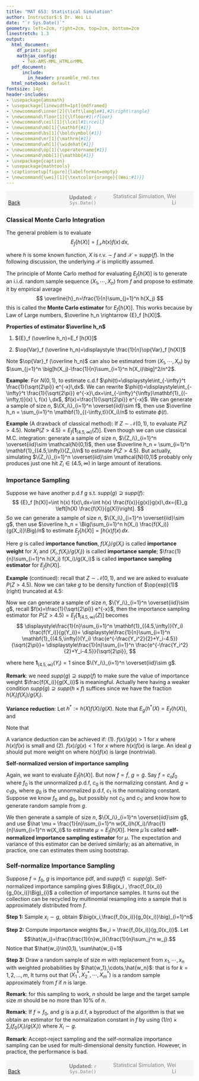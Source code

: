 ```yaml
---
title: "MAT 653: Statistical Simulation"
author: Instructor$:$ Dr. Wei Li
date: "`r Sys.Date()`"
geometry: left=2cm, right=2cm, top=2cm, bottom=2cm
linestretch: 1.3
output:
  html_document:
    df_print: paged
    mathjax_config:
      - TeX-AMS-MML_HTMLorMML   
  pdf_document: 
      include:
        in_header: preamble_rmd.tex
  html_notebook: default
fontsize: 14pt
header-includes:
- \usepackage{amsmath}
- \usepackage[linewidth=1pt]{mdframed}
- \newcommand\inner[2]{\left\langle#1,#2\right\rangle}
- \newcommand\floor[1]{\lfloor#1\rfloor}
- \newcommand\ceil[1]{\lceil#1\rceil}
- \newcommand\mb[1]{\mathbf{#1}}
- \newcommand\bs[1]{\boldsymbol{#1}}
- \newcommand\mr[1]{\mathrm{#1}}
- \newcommand\wh[1]{\widehat{#1}}
- \newcommand\op[1]{\operatorname{#1}}
- \newcommand\mbb[1]{\mathbb{#1}}
- \usepackage{caption}
- \usepackage{mathtools}
- \captionsetup[figure]{labelformat=empty}
- \newcommand{\wei}[1]{\textcolor{orange}{(Wei:#1)}}
---
```



<script type="text/x-mathjax-config">
MathJax.Hub.Config({
  TeX: { equationNumbers: { autoNumber: "AMS" } }
});
</script>


<span style="background-color: #f5f5f5; padding: 5px; display: block;">
    <span style="width: 25%; display: inline-block; text-align: left;">
        [Back](javascript:window.history.back())
    </span>
    <span style="width: 30%; display: inline-block; text-align: center; color: grey;">
        **Updated:** `r Sys.Date()`
    </span>
    <span style="width: 35%; display: inline-block; text-align: right; color: grey;">
        Statistical Simulation, Wei Li
    </span>
</span>

<!------------->

### Classical Monte Carlo Integration

The general problem is to evaluate 
$$
{E}_f [h(X)]=\int_{\mathcal{X}} h(x) f(x)\,dx,
$$

where $h$ is some known function, $X$ is r.v. $\sim$ $f$ and $\mathcal{X}=\textit{supp} (f)$. In the following discussion, the underlying $\mathcal{X}$ is implicitly assumed.

The principle of Monte Carlo method for evaluating ${E}_f [h(X)]$ is to generate an i.i.d. random sample sequence $(X_1, \cdots, X_n)$ from $f$ and propose to estimate it by empirical average
$$
\overline{h}_n=\frac{1}{n}\sum_{j=1}^n h(X_j)
$$
this is called the **Monte Carlo estimator** for ${E}_f [h(X)]$. This works because by Law of Large numbers, $\overline h_n \rightarrow {E}_f [h(X)]$.

**Properties of estimator $\overline h_n$**

1. ${E}_f (\overline h_n)=E_f [h(X)]$

\begin{mdframed}
Proof: $\mathbb{E}_f (\overline h_n)= \frac{1}{n} \sum_{j=1}^n \mathbb{E}_f[h(X_j)]=\frac{1}{n} \sum_{j=1}^n \mathbb{E}_f[h(X)]={E}_f [h(X)]$
\end{mdframed}

2. $\op{Var}_f (\overline h_n)=\displaystyle \frac{1}{n}\op{Var}_f [h(X)]$

\begin{mdframed}
Proof: 
\begin{align*}
\mathbb{V}ar_f (\overline h_n)&= \mathbb{V}ar_f \big[\frac{1}{n}\sum_{j=1}^n h(X_j) \big]= \frac{1}{n^2} \mathbb{V}ar_f \big[ \sum_{j=1}^n h(X_j) \big]\\
&\overset{(*)}=\frac{1}{n^2} \sum_{j=1}^n \mathbb{V}ar_f [ h(X_j)]=\frac{1}{n^2} \sum_{j=1}^n \mathbb{V}ar_f [h(X)]= \frac{1}{n}\mathbb{V}ar_f [h(X)]
\end{align*}
where $(*)$ holds since $X_j \overset{iid}\sim f$, $Cov(X_i,X_j)=0\quad (i\ne j)$
\end{mdframed}

Note $\op{Var}_f (\overline h_n)$ can also be estimated from $(X_1, \cdots, X_n)$ by $\sum_{j=1}^n \big[h(X_j)-\frac{1}{n}\sum_{i=1}^n h(X_i)\big]^2/n^2$.

\begin{mdframed}
Proof: 
\begin{align*}
\mathbb{V}ar_f (\overline h_n)&=\frac{1}{n}\mathbb{V}ar_f [h(X)]\\
&=\frac{1}{n}\mathbb{E}_f \{[h(X)-\mathbb{E}_f (h(X))]^2\} \quad (\textit{where}\,\, \mathbb{E}_f (h(X)) \textit{can be estimated by } \overline h_n)\\
&\leftarrow \frac{1}{n}\mathbb{E}_f \{[h(X)-\overline h_n]^2\} \quad \quad (\textit{now estimate}\,\, \mathbb{E}_f [h(X)-\overline h_n]^2)\\
&\leftarrow \frac{1}{n^2} \sum_{j=1}^n \left[h(X_j)-\overline h_n\right]^2\\
&=\frac{1}{n^2} \sum_{j=1}^n \left[h(X_j)-\frac{1}{n}\sum_{i=1}^n h(X_i)\right]^2
\end{align*}
\end{mdframed}

**Example**: For ${N}(0,1)$, to estimate c.d.f $\phi(t)=\displaystyle\int_{-\infty}^t \frac{1}{\sqrt{2\pi}} e^{-x}\,dx$. We can rewrite $\phi(t)=\displaystyle\int_{-\infty}^t \frac{1}{\sqrt{2\pi}} e^{-x}\,dx=\int_{-\infty}^{\infty}\mathbf{1}_{(-\infty,t)}(x) \, f(x) \,dx$, $f(x)=\frac{1}{\sqrt{2\pi}} e^{-x}$. We can generate a sample of size $n$, $\{X_i\}_{i=1}^n \overset{iid}\sim f$, then use $\overline h_n = \sum_{i=1}^n \mathbf{1}_{(-\infty,t)}(X_i)/n$ to estimate $\phi(t)$.

**Example** (A drawback of classical method): If $Z \sim \mathcal{N}(0,1)$, to evaluate $P(Z>4.5)$. Note$P(Z>4.5)={E}_f [\mathbf{1}_{(4.5,\infty)}(Z)]$. Even though we can use classical M.C. integration: generate a sample of size $n$, $\{Z_i\}_{i=1}^n \overset{iid}\sim \mathcal{N}(0,1)$, then use $\overline h_n = \sum_{i=1}^n \mathbf{1}_{(4.5,\infty)}(Z_i)/n$ to estimate $P(Z>4.5)$. But actually, simulating $\{Z_i\}_{i=1}^n \overset{iid}\sim \mathcal{N}(0,1)$ probably only produces just one hit $Z_i\in(4.5,\infty)$ in large amount of iterations. 

### Importance Sampling

Suppose we have another p.d.f $g$ s.t. $supp(g)\supseteq supp(f)$:
$$
{E}_f [h(X)]=\int h(x) f(x)\,dx=\int h(x) \frac{f(x)}{g(x)}g(x)\,dx={E}_g \left[h(X) \frac{f(X)}{g(X)}\right].
$$
So we can generate a sample of size $n$, $\{X_i\}_{i=1}^n \overset{iid}\sim g$, then use $\overline h_n = \Big(\sum_{i=1}^n h(X_i) \frac{f(X_i)}{g(X_i)}\Big)/n$ to estimate ${E}_f [h(X)]=\int h(x) f(x)\,dx$.

Here $g$ is called **importance function**, $f(X_i)/g(X_i)$ is called **importance weight** for $X_i$ and $\displaystyle \left( X_i, f(X_i)/g(X_i) \right)$ is called **importance sample**; $\frac{1}{n}\sum_{i=1}^n h(X_i) f(X_i)/g(X_i)$ is called **importance sampling estimator** for ${E}_f [h(X)]$.

**Example** (continued): recall that $Z \sim \mathcal{N}(0,1)$, and we are asked to evaluate $P(Z>4.5)$. Now we can take $g$ to be density function of $\op{exp}(1)$ (right) truncated at $4.5$:
\begin{align*}
g(y)&=P\left(exp(1)=y|exp(1)>4.5\right)=\frac{P\left(exp(1)=y , exp(1)>4.5\right)}{P\left(exp(1)>4.5\right)}= \frac{P\left(exp(1)=y\right)}{P\left(exp(1)>4.5\right)}\\
&=\frac{e^{-y}}{1-\int_0^{4.5}e^{-x}\,dx}=\frac{e^{-y}}{1-(1-e^{-4.5})}=e^{-(y-4.5)} \quad (y> 4.5)
\end{align*}

Now we can generate a sample of size $n$, $\{Y_i\}_{i=1}^n \overset{iid}\sim g$, recall $f(x)=\frac{1}{\sqrt{2\pi}} e^{-x}$, then the importance sampling estimator for $P(Z>4.5)={E}_f [\mathbf{1}_{(4.5,\infty)}(Z)]$ becomes 
$$
\displaystyle\frac{1}{n}\sum_{i=1}^n \mathbf{1}_{(4.5,\infty)}(Y_i) \frac{f(Y_i)}{g(Y_i)}=
\displaystyle\frac{1}{n}\sum_{i=1}^n \mathbf{1}_{(4.5,\infty)}(Y_i) \frac{e^{-\frac{Y_i^2}{2}+Y_i-4.5}}{\sqrt{2\pi}}=
\displaystyle\frac{1}{n}\sum_{i=1}^n \frac{e^{-\frac{Y_i^2}{2}+Y_i-4.5}}{\sqrt{2\pi}},
$$

where here $\mathbf{1}_{(4.5,\infty)}(Y_i)=1$ since $\{Y_i\}_{i=1}^n \overset{iid}\sim g$.

**Remark**: we need $supp(g)\supseteq supp(f)$ to make sure the value of importance weight $\frac{f(X_i)}{g(X_i)}$ is meaningful. Actually here having a weaker condition $supp(g)\supseteq supp(h \times f)$ suffices since we have the fraction $h(X_i)f(X_i)/g(X_i)$.

**Variance reduction**:
Let $h^*:=h(X)f(X)/g(X)$. Note that $E_g(h^*(X)=E_f(h(X))$, and 
\begin{equation*}
\operatorname{Var}_g\left(h^*({X})\right) =\int \frac{h({x})^2 f({x})}{g({x})} f({x}) d {x}-(E_g(h^*(X))^2
\end{equation*}

Note that 
\begin{equation*}
\operatorname{Var}_f(h({X}))-\operatorname{Var}_g\left(h^*({X})\right)=\int h({x})^2\left(1-\frac{f({x})}{g({x})}\right) f({x}) d {x}
\end{equation*}

A variance deduction can be achieved if: (1). $f({x}) / g({x})>1$ for $x$ where $h({x}) f({x})$ is small and (2). $f({x}) / g({x})<1$ for $x$ where $h({x}) f({x})$ is large. An ideal $g$ should put more weight on where $h({x}) f({x})$ is large (nontrivial).

**Self-normalized version of importance sampling**

Again, we want to evaluate ${E}_f [h(X)]$. But now $f \propto \tilde f$, $g \propto \tilde g$. Say $f=c_o f_0$ where $f_0$ is the unnormalized p.d.f, $c_0$ is the normalizing constant. And $g=c_1 g_1$, where $g_0$ is the unnormalized p.d.f, $c_1$ is the normalizing constant. Suppose we know $f_0$ and $g_0$, but possibly not $c_0$ and $c_1$; and know how to generate random sample from $g$.
\begin{align*}
{E}_f [h(X)]&=\int h(x) f(x)\,dx\\
&=\frac{\int \frac{h(x) f(x)}{g(x)}g(x)\,dx}{\int \frac{f(x)}{g(x)}g(x)\,dx}\\
&=\frac{\int \frac{f_0(x)}{g_0(x)}h(x)g(x)\,dx}{\int \frac{f_0(x)}{g_0(x)}g(x)\,dx} \quad (\textit{now }\, w(x):=\frac{f_0(x)}{g_0(x)})\\
&=\frac{\int w(x)h(x)g(x)\,dx}{\int w(x)g(x)\,dx}= \frac{{E}_g[w(x)h(x)]}{{E}_g[w(x)]}.
\end{align*}

We then generate a sample of size $n$, $\{X_i\}_{i=1}^n \overset{iid}\sim g$, and use $\hat \mu = \frac{1}{n}\sum_{i=1}^n w(X_i)h(X_i)/\frac{1}{n}\sum_{i=1}^n w(X_i)$ to estimate $\mu={E}_f [h(X)]$. Here $\hat\mu$ is called **self-normalized importance sampling estimator** for $\mu$. The expectation and variance of this estimator can be derived similarly; as an alternative, in practice, one can estimates them using bootstrap.

\begin{mdframed}
The reason why $\hat\mu \rightarrow \mu$.
$$
\hat \mu = \displaystyle\frac{\frac{1}{n}\sum_{i=1}^n \frac{f_0(X_i)}{g_0(X_i)}h(X_i)}{\frac{1}{n}\sum_{i=1}^n \frac{f_0(X_i)}{g_0(X_i)}}=
\displaystyle\frac{\frac{1}{n}\sum_{i=1}^n \frac{f(X_i)}{g(X_i)}h(X_i)}{\frac{1}{n}\sum_{i=1}^n \frac{f(X_i)}{g(X_i)}}
\,\,\overset{LLN}\rightarrow \,\,\frac{\mathbb{E}_g \big[\frac{f(X)}{g(X)}h(X)\big]}{\mathbb{E}_g \big[\frac{f(X)}{g(X)}\big]}
$$
The last term equals to $\int \frac{h(x) f(x)}{g(x)}g(x)\,dx \big/\int \frac{f(x)}{g(x)}g(x)\,dx=\int h(x) f(x)\,dx=\mathbb{E}_f [h(X)]=\mu$.
\end{mdframed}


### Self-normalize Importance Sampling

Suppose $f\propto f_0$, $g$ is importance pdf, and $supp(f)\subset supp(g).$ Self-normalized importance sampling gives $\Big(x_i , \frac{f_0(x_i)}{g_0(x_i)}\Big)_{i}$ a collection of importance samples. It turns out the collection can be recycled by multinomial resampling into a sample that is approximately distributed from $f$.

**Step 1:** 
Sample $x_i\sim g$, obtain $\big(x_i,\frac{f_0(x_i)}{g_0(x_i)}\big)_{i=1}^n$

**Step 2:**
Compute importance weights $w_i = \frac{f_0(x_i)}{g_0(x_i)}$. Let $$\hat{w_i}=\frac{\frac{1}{n}w_i}{\frac{1}{n}\sum_j^n w_j}.$$ 
Notice that $\hat{w_i}\in(0,1), \sum\hat{w_i}=1$

**Step 3:**
Draw a random sample of size $m$ with replacement from $x_1,\cdots,x_n$ with weighted probabilities by $\hat{w_1},\cdots,\hat{w_n}$: that is for $k=1, 2, \ldots, m$,
\begin{equation*}
X^*_k= \left\{
\begin{aligned}
x_1 &\quad& \mbox{with prob}=\hat{w_1}\\
x_2 &\quad& \mbox{with prob}=\hat{w_2}\\
&\vdots&\\
x_n &\quad& \mbox{with prob}=\hat{w_n}
\end{aligned}
\right.
\end{equation*}
It turns out that $(X_1^*,X_2^*,\cdots,X_m^*)$ is a random sample approximately from $f$ if $n$ is large.

**Remark**: for this sampling to work, $n$ should be large and the target sample size $m$ should be no more than $10\%$ of $n$.

**Remark**: If $f \propto f_0$, and $g$ is a p.d.f, a byproduct of the algorithm is that we obtain an estimator for the normalization constant in $f$ by using $(1/n)\times\sum_{i} (f_0(X_i) /g(X_i))$ where $X_i \sim g.$

**Remark**: Accept-reject sampling and the self-normalize importance sampling can be used for multi-dimensional density function. However, in practice, the performance is bad.


<!------------->
<span style="background-color: #f5f5f5; padding: 5px; display: block;">
    <span style="width: 25%; display: inline-block; text-align: left;">
        [Back](javascript:window.history.back())
    </span>
    <span style="width: 30%; display: inline-block; text-align: center; color: grey;">
        **Updated:** `r Sys.Date()`
    </span>
    <span style="width: 35%; display: inline-block; text-align: right; color: grey;">
        Statistical Simulation, Wei Li
    </span>
</span>





